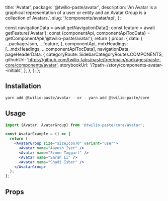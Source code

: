   title: 'Avatar',
  package: '@twilio-paste/avatar',
  description:
    'An Avatar is a graphical representation of a user or entity and an Avatar Group is a collection of Avatars.',
  slug: '/components/avatar/api',
};




  const navigationData = await getNavigationData();
  const feature = await getFeature('Avatar');
  const {componentApi, componentApiTocData} = getComponentApi('@twilio-paste/avatar');
  return {
    props: {
      data: {
        ...packageJson,
        ...feature,
      },
      componentApi,
      mdxHeadings: [...mdxHeadings, ...componentApiTocData],
      navigationData,
      pageHeaderData: {
        categoryRoute: SidebarCategoryRoutes.COMPONENTS,
        githubUrl: 'https://github.com/twilio-labs/paste/tree/main/packages/paste-core/components/avatar',
        storybookUrl: '/?path=/story/components-avatar--initials',
      },
    },
  };
};

## Installation

```bash
yarn add @twilio-paste/avatar - or - yarn add @twilio-paste/core
```

## Usage

```jsx
import {Avatar, AvatarGroup} from '@twilio-paste/core/avatar';

const AvatarExample = () => {
  return (
    <AvatarGroup size="sizeIcon70" variant="user">
      <Avatar name="Aayush Iyer" />
      <Avatar name="Simon Taggart" />
      <Avatar name="Sarah Li" />
      <Avatar name="Shadi Isber" />
    </AvatarGroup>
  );
};
```

## Props

<PropsTable componentApi={props.componentApi} />
